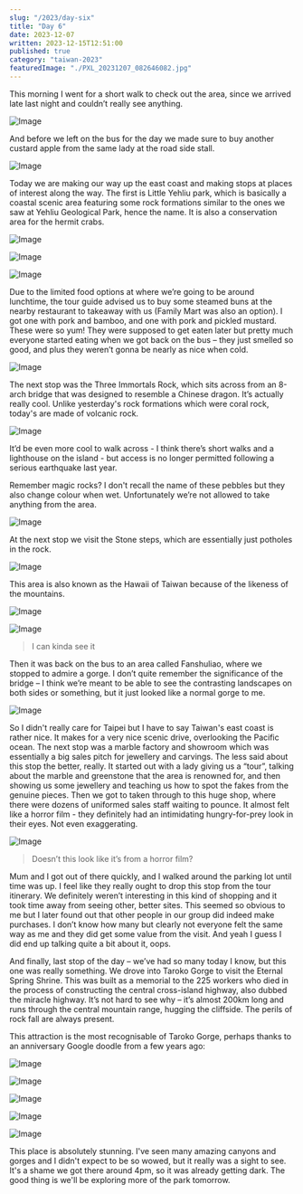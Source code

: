 ```yaml
---
slug: "/2023/day-six"
title: "Day 6"
date: 2023-12-07
written: 2023-12-15T12:51:00
published: true
category: "taiwan-2023"
featuredImage: "./PXL_20231207_082646082.jpg"
---
```


This morning I went for a short walk to check out the area, since we arrived late last night and couldn’t really see anything.

![Image](PXL_20231206_231702232.jpg)

And before we left on the bus for the day we made sure to buy another custard apple from the same lady at the road side stall.

![Image](PXL_20231207_002039835.jpg)

Today we are making our way up the east coast and making stops at places of interest along the way. The first is Little Yehliu park, which is basically a coastal scenic area featuring some rock formations similar to the ones we saw at Yehliu Geological Park, hence the name. It is also a conservation area for the hermit crabs.

![Image](PXL_20231207_011008093.jpg)

![Image](PXL_20231207_012805117.jpg)

![Image](PXL_20231207_011648136.jpg)

Due to the limited food options at where we’re going to be around lunchtime, the tour guide advised us to buy some steamed buns at the nearby restaurant to takeaway with us (Family Mart was also an option). I got one with pork and bamboo, and one with pork and pickled mustard. These were so yum! They were supposed to get eaten later but pretty much everyone started eating when we got back on the bus – they just smelled so good, and plus they weren’t gonna be nearly as nice when cold.

![Image](Screenshot_20231215-101902.png)

The next stop was the Three Immortals Rock, which sits across from an 8-arch bridge that was designed to resemble a Chinese dragon. It’s actually really cool. Unlike yesterday's rock formations which were coral rock, today's are made of volcanic rock.

![Image](PXL_20231207_031908124.jpg)

It’d be even more cool to walk across - I think there’s short walks and a lighthouse on the island - but access is no longer permitted following a serious earthquake last year.

Remember magic rocks? I don't recall the name of these pebbles but they also change colour when wet. Unfortunately we’re not allowed to take anything from the area.

![Image](PXL_20231207_032110464.jpg)

At the next stop we visit the Stone steps, which are essentially just potholes in the rock.

![Image](PXL_20231207_045549130.jpg)

This area is also known as the Hawaii of Taiwan because of the likeness of the mountains.

![Image](PXL_20231207_045129471.jpg)

![Image](PXL_20231207_050317308.jpg)

> I can kinda see it

Then it was back on the bus to an area called Fanshuliao, where we stopped to admire a gorge. I don’t quite remember the significance of the bridge – I think we’re meant to be able to see the contrasting landscapes on both sides or something, but it just looked like a normal gorge to me.

![Image](PXL_20231207_060509556.jpg)

So I didn't really care for Taipei but I have to say Taiwan's east coast is rather nice. It makes for a very nice scenic drive, overlooking the Pacific ocean.
The next stop was a marble factory and showroom which was essentially a big sales pitch for jewellery and carvings. The less said about this stop the better, really. It started out with a lady giving us a “tour”, talking about the marble and greenstone that the area is renowned for, and then showing us some jewellery and teaching us how to spot the fakes from the genuine pieces. Then we got to taken through to this huge shop, where there were dozens of uniformed sales staff waiting to pounce. It almost felt like a horror film - they definitely had an intimidating hungry-for-prey look in their eyes. Not even exaggerating.

![Image](PXL_20231207_074544076.jpg)

> Doesn’t this look like it’s from a horror film?

Mum and I got out of there quickly, and I walked around the parking lot until time was up. I feel like they really ought to drop this stop from the tour itinerary. We definitely weren’t interesting in this kind of shopping and it took time away from seeing other, better sites. This seemed so obvious to me but I later found out that other people in our group did indeed make purchases. I don’t know how many but clearly not everyone felt the same way as me and they did get some value from the visit. And yeah I guess I did end up talking quite a bit about it, oops.

And finally, last stop of the day – we’ve had so many today I know, but this one was really something. We drove into Taroko Gorge to visit the Eternal Spring Shrine. This was built as a memorial to the 225 workers who died in the process of constructing the central cross-island highway, also dubbed the miracle highway. It’s not hard to see why – it’s almost 200km long and runs through the central mountain range, hugging the cliffside. The perils of rock fall are always present.

This attraction is the most recognisable of Taroko Gorge, perhaps thanks to an anniversary Google doodle from a few years ago:

![Image](35th-anniversary-of-taroko-national-park.png)

![Image](PXL_20231207_082646082.jpg)

![Image](PXL_20231207_082609288.jpg)

![Image](PXL_20231207_084751728.jpg)

![Image](PXL_20231207_085114285.jpg)

This place is absolutely stunning. I've seen many amazing canyons and gorges and I didn't expect to be so wowed, but it really was a sight to see. It's a shame we got there around 4pm, so it was already getting dark. The good thing is we'll be exploring more of the park tomorrow.
